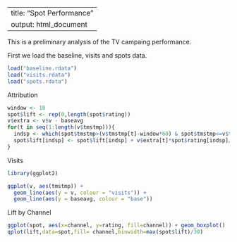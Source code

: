 
---
title: "Spot Performance"
output: html_document
---

This is a preliminary analysis of the TV campaing performance.

First we load the baseline, visits and spots data.
```{r}
load("baseline.rdata")
load("visits.rdata")
load("spots.rdata")
```

Attribution
```{r cache = TRUE}
window <- 10
spot$lift <- rep(0,length(spot$rating))
v$extra <- v$v - baseavg
for(t in seq(1:length(v$tmstmp))){
  indsp <- which(spot$tmstmp>(v$tmstmp[t]-window*60) & spot$tmstmp<=v$tmstmp[t])
  spot$lift[indsp] <- spot$lift[indsp] + v$extra[t]*spot$rating[indsp]/sum(spot$rating[indsp])
}
```

Visits
```{r warning=FALSE}
library(ggplot2)

ggplot(v, aes(tmstmp)) + 
  geom_line(aes(y = v, colour = "visits")) +
  geom_line(aes(y = baseavg, colour = "base"))
```

Lift by Channel
```{r}
ggplot(spot, aes(x=channel, y=rating, fill=channel)) + geom_boxplot()
qplot(lift,data=spot,fill= channel,binwidth=max(spot$lift)/30)
```

